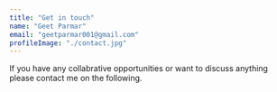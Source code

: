 ```yaml
---
title: "Get in touch"
name: "Geet Parmar"
email: "geetparmar001@gmail.com"
profileImage: "./contact.jpg"
---
```



If you have any collabrative opportunities or want to discuss anything please contact me on the following.
